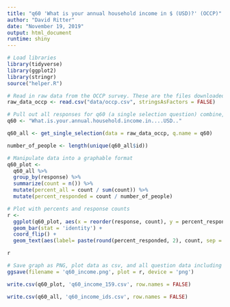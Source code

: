 ```yaml
---
title: "q60 'What is your annual household income in $ (USD)?' (OCCP)"
author: "David Ritter"
date: "November 19, 2019"
output: html_document
runtime: shiny
---
```


```r
# Load libraries
library(tidyverse)
library(ggplot2)
library(stringr)
source("helper.R")
```

```r
# Read in raw data from the OCCP survey. These are the files downloaded from survey monkey saved as a .csv
raw_data_occp <- read.csv("data/occp.csv", stringsAsFactors = FALSE)
```

```r
# Pull out all responses for q60 (a single selection question) combine, then determine 'question n'
q60 <- "What.is.your.annual.household.income.in....USD.."

q60_all <- get_single_selection(data = raw_data_occp, q.name = q60)

number_of_people <- length(unique(q60_all$id))
```

```r
# Manipulate data into a graphable format
q60_plot <- 
  q60_all %>%
  group_by(response) %>%
  summarize(count = n()) %>%
  mutate(percent_all = count / sum(count)) %>%
  mutate(percent_responded = count / number_of_people)
```

```r
# Plot with percents and response counts
r <- 
  ggplot(q60_plot, aes(x = reorder(response, count), y = percent_responded)) +
  geom_bar(stat = 'identity') +
  coord_flip() +
  geom_text(aes(label= paste(round(percent_responded, 2), count, sep = "***")))

r
```

```r
# Save graph as PNG, plot data as csv, and all question data including response IDs as csv (save question n and N at end of plot file as "_x.x")
ggsave(filename = 'q60_income.png', plot = r, device = 'png')

write.csv(q60_plot, 'q60_income_159.csv', row.names = FALSE)

write.csv(q60_all, 'q60_income_ids.csv', row.names = FALSE)
```
